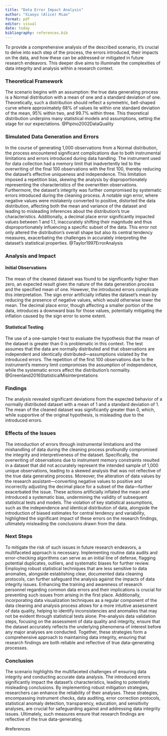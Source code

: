 ```yaml
---
title: "Data Error Impact Analysis"
author: "Xiaoyu (Alice) Miao"
format: pdf
editor: visual
date: today
bibliography: references.bib
---
```


To provide a comprehensive analysis of the described scenario, it's crucial to delve into each step of the process, the errors introduced, their impacts on the data, and how these can be addressed or mitigated in future research endeavors. This deeper dive aims to illuminate the complexities of data integrity and analysis within a research context.

### **Theoretical Framework**

The scenario begins with an assumption: the true data generating process is a Normal distribution with a mean of one and a standard deviation of one. Theoretically, such a distribution should reflect a symmetric, bell-shaped curve where approximately 68% of values lie within one standard deviation of the mean, 95% within two, and 99.7% within three. This theoretical distribution underpins many statistical models and assumptions, setting the stage for our expectations. @Pipino2002DataQuality

### Simulated Data Generation and Errors

In the course of generating 1,000 observations from a Normal distribution, the process encountered significant complications due to both instrumental limitations and errors introduced during data handling. The instrument used for data collection had a memory limit that inadvertently led to the overwriting of the final 100 observations with the first 100, thereby reducing the dataset's effective uniqueness and independence. This limitation imposed a repetition bias, skewing the analysis by disproportionately representing the characteristics of the overwritten observations. Furthermore, the dataset's integrity was further compromised by systematic errors introduced during the cleaning process. A notable sign error, where negative values were mistakenly converted to positive, distorted the data distribution, affecting both the mean and variance of the dataset and leading to misleading inferences about the distribution's true characteristics. Additionally, a decimal place error significantly impacted values between 1 and 1.1, inaccurately shifting their magnitude and thus disproportionately influencing a specific subset of the data. This error not only altered the distribution's overall shape but also its central tendency measures, exacerbating the challenges in accurately interpreting the dataset's statistical properties. @Taylor1997ErrorAnalysis

### **Analysis and Impact**

#### Initial Observations

The mean of the cleaned dataset was found to be significantly higher than zero, an expected result given the nature of the data generation process and the specified mean of one. However, the introduced errors complicate this interpretation. The sign error artificially inflates the dataset's mean by reducing the presence of negative values, which would otherwise lower the mean. The decimal place error, though affecting a smaller portion of the data, introduces a downward bias for those values, potentially mitigating the inflation caused by the sign error to some extent.

#### Statistical Testing

The use of a one-sample t-test to evaluate the hypothesis that the mean of the dataset is greater than 0 is problematic in this context. The test assumes that the data are normally distributed and that observations are independent and identically distributed—assumptions violated by the introduced errors. The repetition of the first 100 observations due to the instrument's memory limit compromises the assumption of independence, while the systematic errors affect the distribution's normality. @Greenland2016StatisticalMisinterpretations

### **Findings**

The analysis revealed significant deviations from the expected behavior of a normally distributed dataset with a mean of 1 and a standard deviation of 1. The mean of the cleaned dataset was significantly greater than 0, which, while supportive of the original hypothesis, is misleading due to the introduced errors.

### Effects of the Issues

The introduction of errors through instrumental limitations and the mishandling of data during the cleaning process profoundly compromised the integrity and interpretiveness of the dataset. Specifically, the overwriting of observations due to instrument memory constraints resulted in a dataset that did not accurately represent the intended sample of 1,000 unique observations, leading to a skewed analysis that was not reflective of the true data generating process. Moreover, the alteration of data values by the research assistant—converting negative values to positive and incorrectly adjusting the decimal place for a subset of the data—further exacerbated the issue. These actions artificially inflated the mean and introduced a systematic bias, undermining the validity of subsequent statistical tests and models. The violation of key statistical assumptions, such as the independence and identical distribution of data, alongside the introduction of biased estimates for central tendency and variability, highlighted the significant impact of these errors on the research findings, ultimately misleading the conclusions drawn from the data.

### Next Steps

To mitigate the risk of such issues in future research endeavors, a multifaceted approach is necessary. Implementing routine data audits and error-checking algorithms can serve as an initial line of defense, flagging potential duplicates, outliers, and systematic biases for further review. Employing robust statistical techniques that are less sensitive to data anomalies, alongside establishing clear, documented data cleaning protocols, can further safeguard the analysis against the impacts of data integrity issues. Enhancing the training and awareness of research personnel regarding common data errors and their implications is crucial for preventing such issues from arising in the first place. Additionally, incorporating data visualization techniques as a regular component of the data cleaning and analysis process allows for a more intuitive assessment of data quality, helping to identify inconsistencies and anomalies that may not be evident through statistical tests alone. Pre-analysis data validation steps, focusing on the assessment of data quality and integrity, ensure that the dataset accurately reflects the underlying phenomena of interest before any major analyses are conducted. Together, these strategies form a comprehensive approach to maintaining data integrity, ensuring that research findings are both reliable and reflective of true data-generating processes.

### **Conclusion**

The scenario highlights the multifaceted challenges of ensuring data integrity and conducting accurate data analysis. The introduced errors significantly impact the dataset's characteristics, leading to potentially misleading conclusions. By implementing robust mitigation strategies, researchers can enhance the reliability of their analyses. These strategies, encompassing instrument checks, data auditing, error correction protocols, statistical anomaly detection, transparency, education, and sensitivity analyses, are crucial for safeguarding against and addressing data integrity issues. Ultimately, such measures ensure that research findings are reflective of the true data-generating.

\newpage

#references
